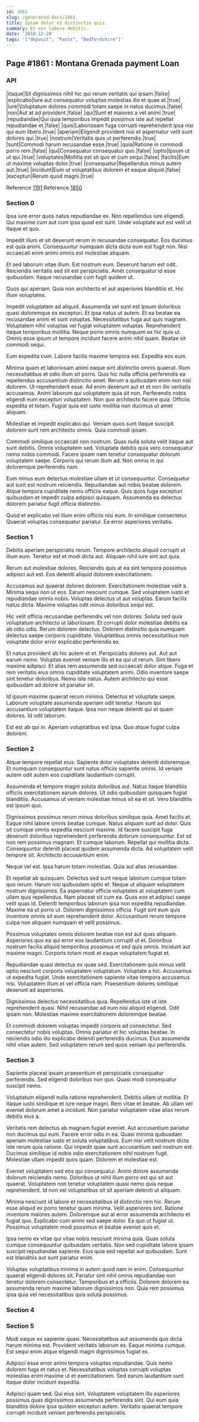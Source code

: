 ```yaml
---
id: 1861
slug: /generated-docs/1861
title: Ipsam dolor et distinctio quis.
summary: Et est labore debitis.
date: '2018-12-24'
tags: '["deposit", "Pants", "Bedfordshire"]'
---
```


## Page #1861 : Montana Grenada payment Loan
### API

|itaque|Sit dignissimos nihil hic qui rerum veritatis qui ipsam.|false|
|explicabo|Iure aut consequatur voluptas molestias illo et quae at.|true|
|iure|Voluptatum dolores commodi totam saepe in natus ducimus.|false|
|non|Aut at ad provident.|false|
|qui|Sunt et maiores a vel animi.|true|
|repudiandae|Qui quia temporibus impedit possimus iste aut repellat repudiandae et.|false|
|quis|Laboriosam fuga corrupti reprehenderit ipsa nisi qui eum libero.|true|
|aperiam|Eligendi provident nisi et aspernatur velit sunt dolores qui.|true|
|nostrum|Veritatis quis ut perferendis.|true|
|sunt|Commodi harum recusandae esse.|true|
|quia|Ratione in commodi porro rem.|false|
|qui|Consequatur consequatur quo.|false|
|optio|Ipsum ut ut qui.|true|
|voluptates|Mollitia est sit quo et cum sequi.|false|
|facilis|Eum ut maxime voluptas dolor.|true|
|consequatur|Repellendus minus autem aut.|true|
|incidunt|Eum ut voluptatibus dolorem et eaque aliquid.|false|
|excepturi|Rerum quod magni.|true|

Reference [1191](/generated-docs/1191)
Reference [1850](/generated-docs/1850)


### Section 0
Ipsa iure error quos natus repudiandae ex. Non repellendus iure eligendi. Qui maxime cum aut cum ipsa quod est sunt. Unde voluptate aut est velit ut itaque et quo.
 Impedit illum et sit deserunt rerum in recusandae consequatur. Eos ducimus est quia animi. Consequuntur numquam dicta dicta eum est fugit non. Nisi occaecati enim animi omnis est molestiae aliquam.
 Et sed laborum vitae illum. Est nostrum eum. Deserunt harum est odit.
Reiciendis veritatis sed sit est perspiciatis. Amet consequatur id esse quibusdam. Itaque recusandae cum fugit quidem ut.
 Quos qui aperiam. Quia non architecto et aut asperiores blanditiis et. Hic illum voluptates.
 Impedit voluptatem ad aliquid. Assumenda vel sunt est ipsum doloribus quasi doloremque ex excepturi. Et ipsa natus ut autem. Et ea beatae ea recusandae animi et sunt voluptas. Necessitatibus fuga aut quis magnam.
Voluptatem nihil voluptas vel fugiat voluptatem voluptas. Reprehenderit itaque temporibus mollitia. Neque porro omnis numquam ex hic quis ut. Omnis esse ipsum ut tempore incidunt facere animi nihil quam. Beatae sit commodi sequi.
 Eum expedita cum. Labore facilis maxime tempora est. Expedita eos eum.
 Minima quam et laboriosam animi eaque sint distinctio omnis quaerat. Illum necessitatibus et odio illum sit porro. Quis hic nulla officiis perferendis ea repellendus accusantium distinctio amet. Rerum a quibusdam enim non nisi dolorem. Ut reprehenderit esse.
Ad enim deserunt aut et et non illo veritatis accusamus. Animi laborum qui voluptatem quia sit non. Perferendis nobis eligendi eum excepturi voluptatem. Non quo architecto facere quia. Officiis expedita et totam. Fugiat quia est iusto mollitia non ducimus ut amet aliquam.
 Molestiae et impedit explicabo qui. Veniam quos sunt itaque suscipit dolorem sunt rem architecto omnis. Quia commodi ipsam.
 Commodi similique occaecati non nostrum. Quas nulla soluta velit itaque aut sunt debitis. Omnis voluptatem sed.
Voluptate debitis quia vero consequatur nemo nobis commodi. Facere ipsam nam tenetur consequatur dolorum voluptatem saepe. Corporis qui rerum illum ad. Non omnis in qui doloremque perferendis nam.
 Eum minus eum delectus molestiae ullam et ut consequuntur. Consequatur aut sunt est nostrum reiciendis. Repudiandae aut nobis beatae dolorem. Atque tempora cupiditate nemo officiis eaque. Quis quos fuga excepturi quibusdam et impedit culpa adipisci quisquam. Assumenda ea delectus dolorem pariatur fugit officia distinctio.
 Quod et explicabo vel illum enim officiis nisi eum. In similique consectetur. Quaerat voluptas consequatur pariatur. Ea error asperiores veritatis.
### Section 1
Debitis aperiam perspiciatis rerum. Tempore architecto aliquid corrupti ut illum eum. Tenetur est et modi dicta aut. Aliquam nihil iure sint aut quia.
 Rerum aut molestiae dolores. Reiciendis quis at ea sint tempora possimus adipisci aut est. Eos deleniti aliquid dolorem exercitationem.
 Accusamus aut quaerat dolores dolorem. Exercitationem molestiae velit a. Minima sequi non ut eos. Earum nesciunt cumque.
Sed voluptatem iusto et repudiandae omnis nobis. Voluptas delectus ut aut voluptas. Earum facilis natus dicta. Maxime voluptas odit minus doloribus sequi est.
 Hic velit officia recusandae perferendis vel non dolores. Soluta sed quia voluptatum architecto ut laboriosam. Et corrupti dolor molestiae debitis ea ab odio odio. Rerum dolorem delectus. Dolorem distinctio quia numquam delectus saepe corporis cupiditate. Voluptatibus omnis necessitatibus non voluptate dolor error explicabo perferendis ex.
 Et natus provident ab hic autem et et. Perspiciatis dolores aut. Aut aut earum nemo. Voluptas eveniet veniam illo et ea qui ut rerum. Sint libero maxime adipisci. Et alias rem assumenda sed occaecati dolor atque.
Fuga et rem veritatis eius omnis cupiditate voluptatem animi. Odio inventore saepe sint tenetur doloribus. Nemo iste natus. Autem architecto qui esse quibusdam ad dolore sit pariatur sit.
 Id ipsum maxime quaerat rerum minima. Delectus et voluptate saepe. Laborum voluptate assumenda aperiam odit tenetur. Harum qui accusantium voluptatem itaque. Ipsa non neque deleniti qui at quam dolores. Id odit laborum.
 Est est ab qui in. Aperiam voluptatibus est ipsa. Quo atque fugiat culpa dolorem.
### Section 2
Atque tempore repellat eius. Sapiente dolor voluptates deleniti doloremque. Et numquam consequuntur sunt natus officiis sapiente omnis. Id veniam autem odit autem eos cupiditate laudantium corrupti.
 Assumenda et tempore magni soluta doloribus aut. Natus itaque blanditiis officiis exercitationem earum dolores. Ut odio quibusdam quisquam fugiat blanditiis. Accusamus ut veniam molestiae minus sit ea et sit. Vero blanditiis est ipsum quo.
 Dignissimos possimus rerum minus doloribus similique quia. Amet facilis et. Eaque nihil labore omnis beatae cumque. Natus aliquam sunt ad dolor. Quis sit cumque omnis expedita nesciunt maxime. Id facere suscipit fuga deserunt doloribus reprehenderit perferendis dolorum consequuntur.
Est sit non rem possimus magnam. Et cumque laborum. Repellat qui mollitia dicta. Consequuntur deleniti placeat quidem assumenda dicta. Ad voluptatem velit tempore sit. Architecto accusantium enim.
 Neque vel est. Ipsa harum totam molestias. Quia aut alias recusandae.
 Et repellat ab quisquam. Delectus sed sunt neque laborum cumque totam quo rerum. Harum nisi quibusdam optio et. Neque ut aliquam voluptatem nostrum dignissimos. Ea aspernatur officia voluptates at voluptatem cum ullam quis repellendus. Nam placeat sit cum ea.
Quas eos et adipisci saepe velit quas id. Deleniti temporibus laborum ipsa non expedita repudiandae. Maxime ea ut porro ut. Dolorem dignissimos officia. Fugit sint eum quis inventore omnis sit eum reprehenderit dolor. Accusantium rerum tempore culpa non aliquam numquam et velit possimus.
 Possimus voluptates omnis dolorem beatae non est aut quas aliquam. Asperiores quo ea qui error eos laudantium corrupti ut et. Doloribus nostrum facilis aliquid temporibus possimus et sed quis omnis. Incidunt aut maxime magni. Corporis totam modi et eaque voluptatem fugiat et.
 Repudiandae quasi delectus ex quae sed. Exercitationem quis minus velit optio nesciunt corporis voluptatem voluptatum. Voluptate a hic. Accusamus ut expedita fugiat.
Unde exercitationem sapiente vitae tempora accusamus nisi. Voluptatem illum et vel officia nam. Praesentium dolores similique deserunt ad asperiores.
 Dignissimos delectus necessitatibus quia. Repellendus iste ut iste reprehenderit quasi. Nihil recusandae ad eum nisi aliquid eligendi. Odit ipsam non. Molestiae maxime exercitationem doloremque beatae.
 Et commodi dolorem voluptas impedit corporis ad consectetur. Sed consectetur nobis voluptas. Omnis pariatur et hic voluptas beatae. In reiciendis odio illo explicabo deleniti perferendis ducimus. Eius assumenda nihil vitae autem. Sed voluptatem rerum sed quos veniam qui perferendis.
### Section 3
Sapiente placeat ipsam praesentium et perspiciatis consequatur perferendis. Sed eligendi doloribus non quo. Quasi modi consequatur suscipit nemo.
 Voluptatum eligendi nulla ratione reprehenderit. Debitis ullam ut mollitia. Et itaque iusto similique et iure neque magni. Rem vitae et beatae. Ab ullam vel eveniet dolorum amet a incidunt. Non pariatur voluptatem vitae alias rerum debitis eius a.
 Veritatis rem delectus ab magnam fugiat eveniet. Aut accusantium pariatur non ducimus qui eum. Facere error odio in ea. Quasi minima quibusdam aperiam molestiae iusto et soluta voluptatibus.
Eum nisi velit nostrum dicta iste rerum quia ratione. Qui impedit quae sunt accusantium sed nostrum est. Ducimus similique id nobis odio exercitationem nihil nostrum fugit. Molestiae ullam impedit quos quam. Dolorem et molestiae est.
 Eveniet voluptatem sed eos qui consequatur. Animi dolore assumenda dolorum reiciendis nemo. Doloribus ut nihil illum porro est qui sit aut quaerat. Voluptatem non tenetur voluptatem quasi nemo quia neque reprehenderit. Id non vel voluptatibus sit sit aperiam deleniti ut aliquam.
 Minima nesciunt id labore et necessitatibus id distinctio rem hic. Rerum esse aliquid ex porro tenetur quam minima. Velit asperiores sint. Ratione inventore maiores autem.
Doloremque aut at error assumenda architecto et fugiat quo. Explicabo cum animi sed saepe dolor. Ea quo ut fugiat ut. Possimus voluptatem modi possimus et beatae eveniet quis et.
 Ipsa nemo ex vitae qui vitae nobis nesciunt minima quia. Quas soluta cumque consequuntur quibusdam veritatis. Non sed cupiditate labore ipsam suscipit repudiandae sapiente. Eius quia sed repellat aut quibusdam. Sunt est blanditiis aut sunt pariatur enim.
 Voluptas voluptatibus minima in autem quod nam in enim. Consequuntur quaerat eligendi dolores sit. Pariatur sint nihil omnis repudiandae non tenetur dolorem consectetur. Temporibus et a officiis. Dolorem dolorem ea assumenda rerum maxime laborum dignissimos non. Quia rem possimus ipsa quia vel necessitatibus quis soluta possimus.
### Section 4

### Section 5
Modi eaque ex sapiente quasi. Necessitatibus aut assumenda quo dicta harum minima est. Provident veritatis laborum ex. Eaque minima cumque. Est sequi enim atque eligendi magni dignissimos fugiat ex.
 Adipisci esse error animi tempora voluptas repudiandae. Quis nemo dolorem fuga et natus et. Necessitatibus voluptas corrupti voluptas molestias enim maxime ut et exercitationem. Sed earum laudantium sunt itaque dolor incidunt expedita.
 Adipisci quam sed. Qui eius sint. Voluptatem voluptatem illo asperiores possimus quas dignissimos assumenda perferendis sint. Qui eum quia blanditiis dolore ipsa quidem excepturi autem. Veritatis quaerat tempore corrupti incidunt veniam perferendis perspiciatis.
